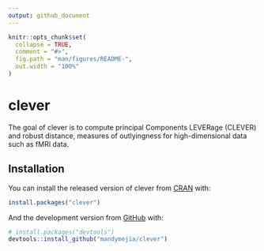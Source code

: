 ```yaml
---
output: github_document
---
```


<!-- README.md is generated from README.Rmd. Please edit that file -->

```r
knitr::opts_chunk$set(
  collapse = TRUE,
  comment = "#>",
  fig.path = "man/figures/README-",
  out.width = "100%"
)
```
# clever

The goal of clever is to compute principal Components LEVERage (CLEVER) and robust distance, measures of outlyingness for high-dimensional data such as fMRI data.

## Installation

You can install the released version of clever from [CRAN](https://CRAN.R-project.org) with:

``` r
install.packages("clever")
```

And the development version from [GitHub](https://github.com/) with:

``` r
# install.packages("devtools")
devtools::install_github("mandymejia/clever")
```


